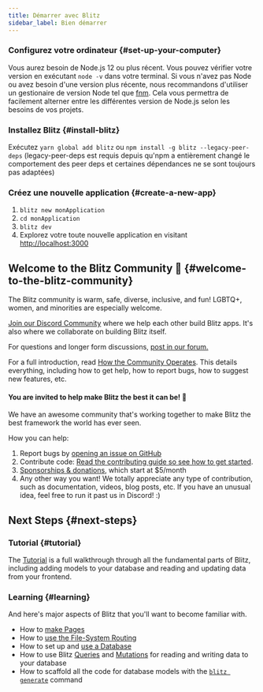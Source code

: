 ```yaml
---
title: Démarrer avec Blitz
sidebar_label: Bien démarrer
---
```


### Configurez votre ordinateur {#set-up-your-computer}

Vous aurez besoin de Node.js 12 ou plus récent. Vous pouvez vérifier votre
version en exécutant `node -v` dans votre terminal. Si vous n'avez pas
Node ou avez besoin d'une version plus récente, nous recommandons
d'utiliser un gestionaire de version Node tel que
[fnm](https://github.com/Schniz/fnm). Cela vous permettra de facilement
alterner entre les différentes version de Node.js selon les besoins de vos
projets.

### Installez Blitz {#install-blitz}

Exécutez `yarn global add blitz` ou
`npm install -g blitz --legacy-peer-deps` (legacy-peer-deps est requis
depuis qu'npm a entièrement changé le comportement des peer deps et
certaines dépendances ne se sont toujours pas adaptées)

### Créez une nouvelle application {#create-a-new-app}

1. `blitz new monApplication`
2. `cd monApplication`
3. `blitz dev`
4. Explorez votre toute nouvelle application en visitant
   [http://localhost:3000](http://localhost:3000)

## Welcome to the Blitz Community 👋 {#welcome-to-the-blitz-community}

The Blitz community is warm, safe, diverse, inclusive, and fun! LGBTQ+,
women, and minorities are especially welcome.

[Join our Discord Community](https://discord.blitzjs.com) where we help
each other build Blitz apps. It's also where we collaborate on building
Blitz itself.

For questions and longer form discussions,
[post in our forum.](https://github.com/blitz-js/blitz/discussions)

For a full introduction, read
[How the Community Operates](./how-the-community-operates). This details
everything, including how to get help, how to report bugs, how to suggest
new features, etc.

#### You are invited to help make Blitz the best it can be! 🤝

We have an awesome community that's working together to make Blitz the
best framework the world has ever seen.

How you can help:

1. Report bugs by
   [opening an issue on GitHub](https://github.com/blitz-js/blitz/issues/new/choose)
1. Contribute code:
   [Read the contributing guide so see how to get started](./contributing).
1. [Sponsorships & donations](https://github.com/blitz-js/blitz#sponsors-and-donations),
   which start at $5/month
1. Any other way you want! We totally appreciate any type of contribution,
   such as documentation, videos, blog posts, etc. If you have an unusual
   idea, feel free to run it past us in Discord! :)

## Next Steps {#next-steps}

### Tutorial {#tutorial}

The [Tutorial](./tutorial) is a full walkthrough through all the
fundamental parts of Blitz, including adding models to your database and
reading and updating data from your frontend.

### Learning {#learning}

And here's major aspects of Blitz that you'll want to become familiar
with.

- How to [make Pages](./pages)
- How to [use the File-System Routing](./routing)
- How to set up and [use a Database](./database-overview)
- How to use Blitz [Queries](./query-resolvers) and
  [Mutations](./mutation-resolvers) for reading and writing data to your
  database
- How to scaffold all the code for database models with the
  [`blitz generate`](./cli-generate) command
